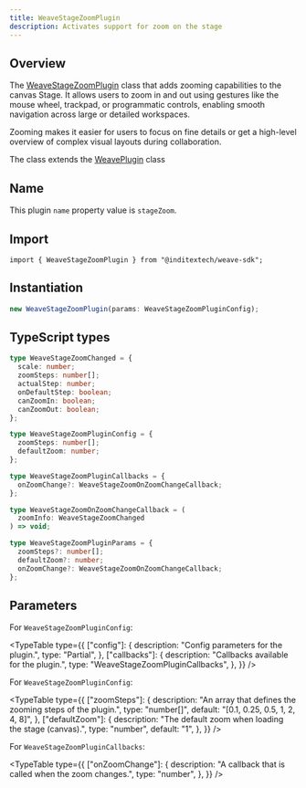 ```yaml
---
title: WeaveStageZoomPlugin
description: Activates support for zoom on the stage
---
```



## Overview

The [WeaveStageZoomPlugin](https://github.com/InditexTech/weavejs/blob/main/code/packages/sdk/src/plugins/stage-zoom/stage-zoom.ts)
class that adds zooming capabilities to the canvas Stage. It allows users to zoom in and out using gestures like
the mouse wheel, trackpad, or programmatic controls, enabling smooth navigation across large or detailed workspaces.

Zooming makes it easier for users to focus on fine details or get a high-level overview of complex visual layouts
during collaboration.

The class extends the [WeavePlugin](/docs/sdk/api-reference/plugins/plugin) class

## Name

This plugin `name` property value is `stageZoom`.

## Import

```shell
import { WeaveStageZoomPlugin } from "@inditextech/weave-sdk";
```

## Instantiation

```ts
new WeaveStageZoomPlugin(params: WeaveStageZoomPluginConfig);
```

## TypeScript types

```ts
type WeaveStageZoomChanged = {
  scale: number;
  zoomSteps: number[];
  actualStep: number;
  onDefaultStep: boolean;
  canZoomIn: boolean;
  canZoomOut: boolean;
};

type WeaveStageZoomPluginConfig = {
  zoomSteps: number[];
  defaultZoom: number;
};

type WeaveStageZoomPluginCallbacks = {
  onZoomChange?: WeaveStageZoomOnZoomChangeCallback;
};

type WeaveStageZoomOnZoomChangeCallback = (
  zoomInfo: WeaveStageZoomChanged
) => void;

type WeaveStageZoomPluginParams = {
  zoomSteps?: number[];
  defaultZoom?: number;
  onZoomChange?: WeaveStageZoomOnZoomChangeCallback;
};
```

## Parameters

For `WeaveStageZoomPluginConfig`:

<TypeTable
  type={{
    ["config"]: {
      description: "Config parameters for the plugin.",
      type: "Partial<WeaveStageZoomPluginConfig>",
    },
    ["callbacks"]: {
      description: "Callbacks available for the plugin.",
      type: "WeaveStageZoomPluginCallbacks",
    },
  }}
/>

For `WeaveStageZoomPluginConfig`:

<TypeTable
  type={{
    ["zoomSteps"]: {
      description: "An array that defines the zooming steps of the plugin.",
      type: "number[]",
      default: "[0.1, 0.25, 0.5, 1, 2, 4, 8]",
    },
    ["defaultZoom"]: {
      description: "The default zoom when loading the stage (canvas).",
      type: "number",
      default: "1",
    },
  }}
/>

For `WeaveStageZoomPluginCallbacks`:

<TypeTable
  type={{
    ["onZoomChange"]: {
      description: "A callback that is called when the zoom changes.",
      type: "number",
    },
  }}
/>
